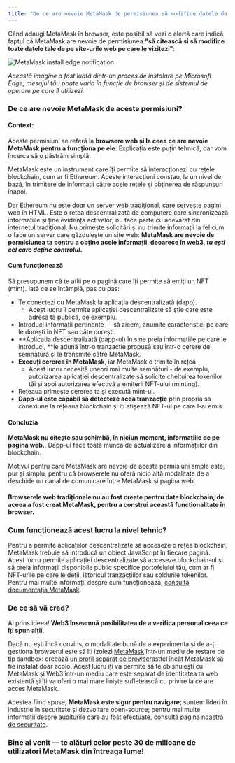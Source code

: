 ```yaml
---
title: "De ce are nevoie MetaMask de permisiunea să modifice datele de pe toate paginile web?"
---
```


Când adaugi MetaMask în browser, este posibil să vezi o alertă care indică faptul că MetaMask are nevoie de permisiunea **"să citească și să modifice toate datele tale de pe site-urile web pe care le vizitezi"**:

<div class="center-container">
  <div class="img-medium">
    <img
      src={
        require("../../../../../img/privacy-and-security/why-does-metamask-need-permission-to-modify-data-on-all-web-pages/MetaMask_install_edge_notification.png")
          .default
      }
      alt="MetaMask install edge notification"
    />
  </div>
</div>

_Această imagine a fost luată dintr-un proces de instalare pe Microsoft Edge; mesajul tău poate varia în funcție de browser și de sistemul de operare pe care îl utilizezi._

### De ce are nevoie MetaMask de aceste permisiuni?

#### Context:

Aceste permisiuni se referă la **browsere web și la ceea ce are nevoie MetaMask pentru a funcționa pe ele**. Explicația este puțin tehnică, dar vom încerca să o păstrăm simplă.

MetaMask este un instrument care îți permite să interacționezi cu rețele blockchain, cum ar fi Ethereum. Aceste interacțiuni constau, la un nivel de bază, în trimitere de informații către acele rețele și obținerea de răspunsuri înapoi.

Dar Ethereum nu este doar un server web tradițional, care servește pagini web în HTML. Este o rețea descentralizată de computere care sincronizează informațiile și ține evidența activelor; nu face parte cu adevărat din internetul tradițional. Nu primește solicitări și nu trimite informații la fel cum o face un server care găzduiește un site web: **MetaMask are nevoie de permisiunea ta pentru a obține acele informații, deoarece în web3, _tu ești cel care deține controlul_.**

#### Cum funcționează

Să presupunem că te aflii pe o pagină care îți permite să emiți un NFT (mint). Iată ce se întâmplă, pas cu pas:

- Te conectezi cu MetaMask la aplicația descentralizată (dapp).
  - Acest lucru îi permite aplicației descentralizate să știe care este adresa ta publică, de exemplu.
- Introduci informații pertinente — să zicem, anumite caracteristici pe care le dorești în NFT sau câte dorești.
- **Aplicația descentralizată (dapp-ul) în sine preia informațiile pe care le introduci, **le adună într-o tranzacție propusă sau într-o cerere de semnătură și le transmite către MetaMask.
- **Execuți cererea în MetaMask**, iar MetaMask o trimite în rețea
  - Acest lucru necesită uneori mai multe semnături - de exemplu, autorizarea aplicației descentralizate să solicite cheltuirea tokenilor tăi și apoi autorizarea efectivă a emiterii NFT-ului (minting).
- Rețeaua primește cererea ta și execută mint-ul.
- **Dapp-ul este capabil să detecteze acea tranzacție** prin propria sa conexiune la rețeaua blockchain și îți afișează NFT-ul pe care l-ai emis.

#### Concluzia

**MetaMask nu citește sau schimbă, în niciun moment, informațiile de pe pagina web.**. Dapp-ul face toată munca de actualizare a informațiilor din blockchain.

Motivul pentru care MetaMask are nevoie de aceste permisiuni ample este, pur și simplu, pentru că browserele nu oferă nicio altă modalitate de a deschide un canal de comunicare între MetaMask și pagina web.

#### Browserele web tradiționale nu au fost create pentru date blockchain; de aceea a fost creat MetaMask, pentru a construi această funcționalitate în browser.

### Cum funcționează acest lucru la nivel tehnic?

Pentru a permite aplicațiilor descentralizate să acceseze o rețea blockchain, MetaMask trebuie să introducă un obiect JavaScript în fiecare pagină. Acest lucru permite aplicației descentralizate să acceseze blockchain-ul și să preia informații disponibile public specifice portofelului tău, cum ar fi NFT-urile pe care le deții, istoricul tranzacțiilor sau soldurile tokenilor. Pentru mai multe informații despre cum funcționează, [consultă documentația MetaMask](https://docs.metamask.io/guide/#new-dapp-developers).

### De ce să vă cred?

Ai prins ideea! **Web3 înseamnă posibilitatea de a verifica personal ceea ce îți spun alții.**

Dacă nu ești încă convins, o modalitate bună de a experimenta și de a-ți gestiona browserul este să îți izolezi [MetaMask](https://support.metamask.io/hc/en-us/articles/360015289672-Sandboxing-MetaMask) într-un mediu de testare de tip sandbox: creează [un profil separat de browser](/managing-my-wallet/using-metamask/how-to-use-multiple-metamask-wallets)astfel încât MetaMask să fie instalat doar acolo. Acest lucru îți va permite să te obișnuiești cu MetaMask și Web3 într-un mediu care este separat de identitatea ta web existentă și îți va oferi o mai mare liniște sufletească cu privire la ce are acces MetaMask.

Acestea fiind spuse, **MetaMask este sigur pentru navigare**; suntem lideri în industrie în securitate și dezvoltare open-source; pentru mai multe informații despre auditurile care au fost efectuate, consultă [pagina noastră de securitate](https://metamask.io/security/).

### Bine ai venit — te alături celor peste 30 de milioane de utilizatori MetaMask din întreaga lume!
